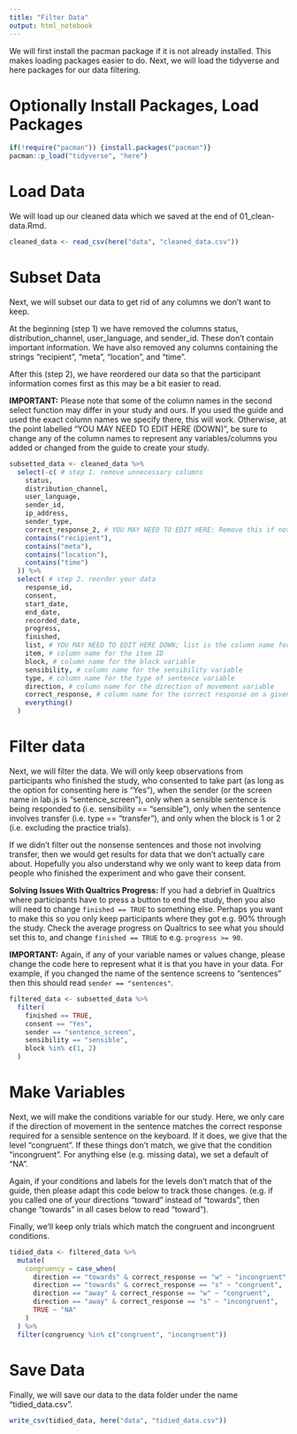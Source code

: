```yaml
---
title: "Filter Data"
output: html_notebook
---
```


We will first install the pacman package if it is not already installed. This makes loading packages easier to do. Next, we will load the tidyverse and here packages for our data filtering.

# Optionally Install Packages, Load Packages

```r
if(!require("pacman")) {install.packages("pacman")}
pacman::p_load("tidyverse", "here")
```

# Load Data

We will load up our cleaned data which we saved at the end of 01_clean-data.Rmd.

```r
cleaned_data <- read_csv(here("data", "cleaned_data.csv"))
```

# Subset Data

Next, we will subset our data to get rid of any columns we don't want to keep. 

At the beginning (step 1) we have removed the columns status, distribution_channel, user_language, and sender_id. These don't contain important information. We have also removed any columns containing the strings "recipient", "meta", "location", and "time". 

After this (step 2), we have reordered our data so that the participant information comes first as this may be a bit easier to read.

**IMPORTANT:** Please note that some of the column names in the second select function may differ in your study and ours. If you used the guide  and used the exact column names we specify there, this will work. Otherwise, at the point labelled "YOU MAY NEED TO EDIT HERE (DOWN)", be sure to change any of the column names to represent any variables/columns you added or changed from the guide to create your study.

```r
subsetted_data <- cleaned_data %>% 
  select(-c( # step 1. remove unnecessary columns
    status,
    distribution_channel,
    user_language,
    sender_id,
    ip_address,
    sender_type,
    correct_response_2, # YOU MAY NEED TO EDIT HERE: Remove this if not in your data.
    contains("recipient"),
    contains("meta"),
    contains("location"),
    contains("time")
  )) %>% 
  select( # step 2. reorder your data
    response_id, 
    consent,
    start_date,
    end_date,
    recorded_date,
    progress,
    finished,
    list, # YOU MAY NEED TO EDIT HERE DOWN; list is the column name for the list
    item, # column name for the item ID
    block, # column name for the block variable
    sensibility, # column name for the sensibility variable
    type, # column name for the type of sentence variable
    direction, # column name for the direction of movement variable
    correct_response, # column name for the correct response on a given trial
    everything()
  )
```

# Filter data

Next, we will filter the data. We will only keep observations from participants who finished the study, who consented to take part (as long as the option for consenting here is "Yes"), when the sender (or the screen name in lab.js is "sentence_screen"), only when a sensible sentence is being responded to (i.e. sensibility == "sensible"), only when the sentence involves transfer (i.e. type == "transfer"), and only when the block is 1 or 2 (i.e. excluding the practice trials). 

If we didn't filter out the nonsense sentences and those not involving transfer, then we would get results for data that we don't actually care about. Hopefully you also understand why we only want to keep data from people who finished the experiment and who gave their consent.

**Solving Issues With Qualtrics Progress:** If you had a debrief in Qualtrics where participants have to press a button to end the study, then you also will need to change `finished == TRUE` to something else. Perhaps you want to make this so you only keep participants where they got e.g. 90% through the study. Check the average progress on Qualtrics to see what you should set this to, and change `finished == TRUE` to e.g. `progress >= 90`.

**IMPORTANT:** Again, if any of your variable names or values change, please change the code here to represent what it is that you have in your data. For example, if you changed the name of the sentence screens to "sentences" then this should read `sender == "sentences"`.

```r
filtered_data <- subsetted_data %>% 
  filter(
    finished == TRUE,
    consent == "Yes",
    sender == "sentence_screen",
    sensibility == "sensible",
    block %in% c(1, 2)
  )
```

# Make Variables

Next, we will make the conditions variable for our study. Here, we only care if the direction of movement in the sentence matches the correct response required for a sensible sentence on the keyboard. If it does, we give that the level "congruent". If these things don't match, we give that the condition "incongruent". For anything else (e.g. missing data), we set a default of "NA".

Again, if your conditions and labels for the levels don't match that of the guide, then please adapt this code below to track those changes. (e.g. if you called  one of your directions "toward" instead of "towards", then change "towards" in all cases below to read "toward").

Finally, we'll keep only trials which match the congruent and incongruent conditions.

```r
tidied_data <- filtered_data %>% 
  mutate(
    congruency = case_when(
      direction == "towards" & correct_response == "w" ~ "incongruent",
      direction == "towards" & correct_response == "s" ~ "congruent",
      direction == "away" & correct_response == "w" ~ "congruent",
      direction == "away" & correct_response == "s" ~ "incongruent",
      TRUE ~ "NA"
    )
  ) %>% 
  filter(congruency %in% c("congruent", "incongruent"))
```

# Save Data

Finally, we will save our data to the data folder under the name "tidied_data.csv".

```r
write_csv(tidied_data, here("data", "tidied_data.csv"))
```

